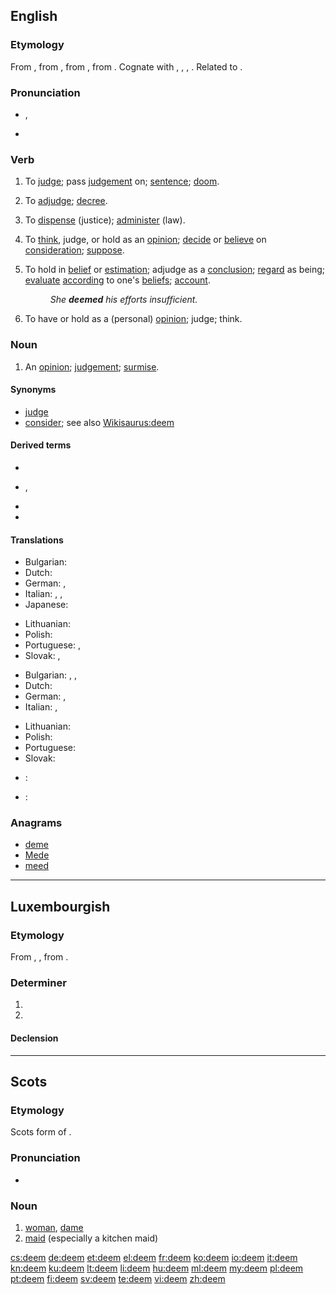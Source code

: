 ==English==

===Etymology===
From {{etyl|enm}} {{term|demen|lang=enm}}, from {{etyl|ang|en}} {{term|deman|dēman|to judge, determine, reckon, decide, decree, sentence, condemn, assign, deem, consider, think, estimate, compute, examine, prove, doom, condemn, praise, glorify, tell, declare|lang=ang}}, from {{proto|Germanic|dōmijanan|to judge, think|lang=en}}, from {{proto|Indo-European|dʰē-||dʰeh₁-|to set, put, stell, lay|lang=en}}. Cognate with {{etyl|frr|-}} {{term|dema||to judge, recognise|lang=frr}}, {{etyl|nl|-}} {{term|doemen||to condemn, foredoom|lang=nl}}, {{etyl|da|-}} {{term|dømme||to judge|lang=da}}, {{etyl|sv|-}} {{term|döma||to judge, sentence, condemn|lang=sv}}. Related to {{l|en|doom}}.

===Pronunciation===
* {{IPA|/diːm/}}, {{X-SAMPA|/di:m/}}
* {{rhymes|iːm}}

===Verb===
{{en-verb}}

# {{transitive|obsolete}} To [[judge]]; pass [[judgement]] on; [[sentence]]; [[doom]].
# {{transitive|obsolete}} To [[adjudge]]; [[decree]].
# {{transitive|obsolete}} To [[dispense]] (justice); [[administer]] (law).
# {{transitive}} To [[think]], judge, or hold as an [[opinion]]; [[decide]] or [[believe]] on [[consideration]]; [[suppose]].
# {{transitive}} To hold in [[belief]] or [[estimation]]; adjudge as a [[conclusion]]; [[regard]] as being; [[evaluate]] [[according]] to one's [[belief]]s; [[account]].
#: ''She '''deemed''' his efforts insufficient.''
# {{intransitive}} To have or hold as a (personal) [[opinion]]; judge; think.

===Noun===
{{en-noun}}

# An [[opinion]]; [[judgement]]; [[surmise]].

====Synonyms====
* [[judge]]
* [[consider]]; see also [[Wikisaurus:deem]]

====Derived terms====
* {{l|en|deemer}}
* {{l|en|deemster}}, {{l|en|dempster}}
* {{l|en|foredeem}}
* {{l|en|misdeem}}

====Translations====
{{trans-top|to evaluate according to one's beliefs}}
* Bulgarian: {{t|bg|смятам|tr=smjátam}}
* Dutch: {{t+|nl|beschouwen}}
* German: {{t+|de|halten}}, {{t+|de|erachten}}
* Italian: {{t+|it|considerare}}, {{t+|it|valutare}}, {{t|it|credere}}
* Japanese: {{t|ja|見なす|tr=minasu}}
{{trans-mid}}
* Lithuanian: {{t+|lt|manyti|xs=Lithuanian}}
* Polish: {{t|pl|uznać}}
* Portuguese: {{t+|pt|considerar}}, {{t+|pt|estimar}}
* Slovak: {{t|sk|uznať}}, {{t|sk|považovať}}
{{trans-bottom}}

{{trans-top|to hold as a personal opinion}}
* Bulgarian: {{t|bg|смятам|tr=smjátam}}, {{t|bg|считам|tr=sčítam}}, {{t|bg|мисля|tr=míslja}}
* Dutch: {{t+|nl|vinden}}
* German: {{t+|de|erachten}}, {{t+|de|ansehen}}
* Italian: {{t+|it|considerare}}, {{t+|it|ritenere}}
{{trans-mid}}
* Lithuanian: {{t+|lt|manyti|xs=Lithuanian}}
* Polish: {{t|pl|uznać}}
* Portuguese: {{t+|pt|considerar}}
* Slovak: {{t|sk|považovať}}
{{trans-bottom}}

{{checktrans-top}}
* {{ttbc|ia}}: {{t-|ia|estimar|xs=Interlingua}}
{{trans-mid}}
* {{ttbc|es}}: {{t+|es|estimar}}
{{trans-bottom}}

===Anagrams===
* [[deme#English|deme]]
* [[Mede#English|Mede]]
* [[meed#English|meed]]

----

==Luxembourgish==

===Etymology===
From {{etyl|goh|lb}} {{term|themu|lang=goh}}, {{term|demu|lang=goh}}, from {{proto|Germanic|þammai|lang=lb}}.

===Determiner===
{{head|lb|determiner form|g=m|g2=n|unstressed|dem}}

# {{form of|dative|deen|lang=lb}}
# {{form of|dative|dat|lang=lb}}

====Declension====
{{lb-decl-definite article}}

----

==Scots==

===Etymology===
Scots form of {{etyl|en|sco}} {{term|dame|lang=ang}}.

===Pronunciation===
* {{IPA|/dim/|lang=sco}}

===Noun===
{{sco-noun}}

# [[woman]], [[dame]]
# [[maid]] (especially a kitchen maid)

[[cs:deem]]
[[de:deem]]
[[et:deem]]
[[el:deem]]
[[fr:deem]]
[[ko:deem]]
[[io:deem]]
[[it:deem]]
[[kn:deem]]
[[ku:deem]]
[[lt:deem]]
[[li:deem]]
[[hu:deem]]
[[ml:deem]]
[[my:deem]]
[[pl:deem]]
[[pt:deem]]
[[fi:deem]]
[[sv:deem]]
[[te:deem]]
[[vi:deem]]
[[zh:deem]]
